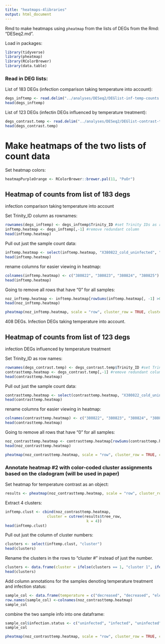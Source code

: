 ```yaml
---
title: "heatmaps-4libraries"
output: html_document
---
```

Rmd to make heatmaps using `pheatmap` from the lists of DEGs from the Rmd: "DESeq2.md". 

Load in packages:
```r
library(tidyverse)
library(pheatmap)
library(RColorBrewer)
library(data.table)
```

### Read in DEG lists:

List of 183 DEGs (infection comparison taking temperature into account):  
```r
degs_inftemp <- read.delim("../analyses/DESeq2/DEGlist-inf-temp-counts.tab", sep = '\t')
head(degs_inftemp)
```

List of 123 DEGs (infectin DEGs influenced by temperature treatment):
```r
degs_contrast.temp <- read.delim("../analyses/DESeq2/DEGlist-contrast-temp-counts.tab", sep = '\t')
head(degs_contrast.temp)
```

# Make heatmaps of the two lists of count data

Set heatmap colors:
```r
heatmapPurpleOrange <- RColorBrewer::brewer.pal(11, "PuOr")
```

## Heatmap of counts from list of 183 degs   
infection comparison taking temperature into account

Set Trinity_ID column as rownames:
```r
rownames(degs_inftemp) <- degs_inftemp$Trinity_ID #set Trinity IDs as rownames
inftemp.heatmap <- degs_inftemp[,-1] #remove redundant column
head(inftemp.heatmap)
```

Pull out just the sample count data:
```r
inftemp.heatmap <- select(inftemp.heatmap, "X380822_cold_uninfected", "X380823_cold_infected", "X380824_warm_uninfected", "X380825_warm_infected")
head(inftemp.heatmap)
```

rename columns for easier viewing in heatmap:
```r
colnames(inftemp.heatmap) <- c("380822", "380823", "380824", "380825")
head(inftemp.heatmap)
```

Going to remove all rows that have "0" for all samples: 
```r
noz_inftemp.heatmap <- inftemp.heatmap[rowSums(inftemp.heatmap[, -1] >0) !=0, ]
head(noz_inftemp.heatmap)
```

```r
pheatmap(noz_inftemp.heatmap, scale = "row", cluster_row = TRUE, cluster_cols = FALSE, clustering_distance_rows = "euclidean", clustering_method = "average", show_rownames = FALSE, show_colnames = TRUE, treeheight_col = 80, legend = TRUE, color = heatmapPurpleOrange, fontsize_col = 15, fontsize_row = 12)
```
408 DEGs. Infection DEGs taking temperature into account. 

## Heatmap of counts from list of 123 degs 
infection DEGs influenced by temperature treatment

Set Trinity_ID as row names:
```r
rownames(degs_contrast.temp) <- degs_contrast.temp$Trinity_ID #set Trinity IDs as rownames
contrasttemp.heatmap <- degs_contrast.temp[,-1] #remove redundant column
head(contrasttemp.heatmap)
```

Pull out just the sample count data:
```r
contrasttemp.heatmap <- select(contrasttemp.heatmap, "X380822_cold_uninfected", "X380823_cold_infected", "X380824_warm_uninfected", "X380825_warm_infected")
head(contrasttemp.heatmap)
```

rename columns for easier viewing in heatmap:
```r
colnames(contrasttemp.heatmap) <- c("380822", "380823", "380824", "380825")
head(contrasttemp.heatmap)
```

Going to remove all rows that have "0" for all samples: 
```r
noz_contrasttemp.heatmap <- contrasttemp.heatmap[rowSums(contrasttemp.heatmap[, -1] >0) !=0, ]
head(noz_contrasttemp.heatmap)
```

```r
pheatmap(noz_contrasttemp.heatmap, scale = "row", cluster_row = TRUE, cluster_cols = FALSE, clustering_distance_rows = "euclidean", clustering_method = "average", show_rownames = FALSE, show_colnames = TRUE, treeheight_col = 80, legend = TRUE, color = heatmapPurpleOrange, fontsize_col = 12, fontsize_row = 12)
```

### Annotate heatmap #2 with color-coded cluster assignments based on the cladogram (will be used in paper)

Set heatmap for temperature contrast as an object:
```r
results <- pheatmap(noz_contrasttemp.heatmap, scale = "row", cluster_row = TRUE, cluster_cols = FALSE, clustering_distance_rows = "euclidean", clustering_method = "average", show_rownames = FALSE, show_colnames = TRUE, treeheight_col = 80, legend = TRUE, color = heatmapPurpleOrange, fontsize_col = 12, fontsize_row = 12)
```

Extract 4 clusters:
```r
inftemp.clust <- cbind(noz_contrasttemp.heatmap,
                   cluster = cutree(results$tree_row,
                                     k = 4))
head(inftemp.clust)
```

Pull out just the column of cluster numbers:
```r
clusters <- select(inftemp.clust, "cluster")
head(clusters)
```

Rename the clusters in the rows to "cluster #" instead of just the number. 
```r
clusters <- data.frame(cluster = ifelse(clusters == 1, "cluster 1", ifelse(clusters == 2, "cluster 2", ifelse(clusters == 3, "cluster 3", "cluster 4"))))
head(clusters)
```

Add column annotations for the samples denoting temperature treatment and infection status:
```r
sample_col <- data.frame(temperature = c("decreased", "decreased", "elevated", "elevated"))
row.names(sample_col) <-colnames(noz_contrasttemp.heatmap)
sample_col
```

combine the two sample info into one dataframe:
```r
sample_col$infection.status <- c("uninfected", "infected", "uninfected", "infected")
sample_col
```

```r
pheatmap(noz_contrasttemp.heatmap, scale = "row", cluster_row = TRUE, cluster_cols = FALSE, clustering_distance_rows = "euclidean", clustering_method = "average", annotation_row = clusters, annotation_col = sample_col, show_rownames = FALSE, show_colnames = TRUE, treeheight_col = 80, legend = TRUE, color = heatmapPurpleOrange, fontsize_col = 12, fontsize_row = 12)
```








